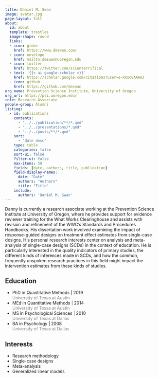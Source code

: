 ```yaml
---
title: Daniel M. Swan
image: avatar.jpg
page-layout: full
about:
  id: about
  template: trestles
  image-shape: round
  links:
  - icon: globe
    href: https://www.dmswan.com/
  - icon: envelope
    href: mailto:dmswan@uoregon.edu
  - icon: twitter
    href: https://twitter.com/scienterrifical
  - text: '{{< ai google-scholar >}}'
    href: https://scholar.google.com/citations?user=e-RXsc8AAAAJ
  - icon: github
    href: https://github.com/dmswan
org_name: Prevention Science Institute, University of Oregon
org_url: https://psi.uoregon.edu/
role: Research Associate
people-group: Alumni
listing:
  - id: publications
    contents: 
      - "../../publication/**/*.qmd"
      - "../../presentations/*.qmd"
      - "../../posts/**/*.qmd"
    sort: 
      - "date desc"
    type: table
    categories: false
    sort-ui: false
    filter-ui: false
    max-items: 50
    fields: [date, authors, title, publication]
    field-display-names:
      date: "Date"
      authors: "Authors"
      title: "Title"
    include: 
      authors: 'Daniel M. Swan'
---
```


:::::{#about}

Danny is currently a research associate working at the Prevention Science Institute at University of Oregon, where he provides support for evidence reviewer training for the What Works Clearinghouse and assists with revision and refinement of the WWC’s Standards and Procedures Handbooks. 
His dissertation work involved examining the impact of response-guided designs on treatment effect estimates from single-case designs. 
His personal research interests center on analysis and meta-analysis of single-case designs (SCDs) in the context of education. He is particularly interested in the quality indicators of primary studies, the different kinds of inferences made in SCDs, and how the common, frequently unspoken research practices in this field might impact the intervention estimates from these kinds of studies.

::::{.grid}

::: {.g-col-6}

## Education

- PhD in Quantitative Methods | 2019 <br> [University of Texas at Austin]{style='color:gray;'}
- MEd in Quantitative Methods | 2014 <br> [University of Texas at Austin]{style='color:gray;'}
- MS in Psychological Sciences | 2010 <br> [University of Texas at Dallas]{style='color:gray;'}
- BA in Psychology | 2008 <br> [University of Texas at Dallas]{style='color:gray;'}

:::

::: {.g-col-6}

## Interests

- Research methodology
- Single-case designs
- Meta-analysis
- Generalized linear models

:::

::::

:::::

:::::{#publications}
:::::
